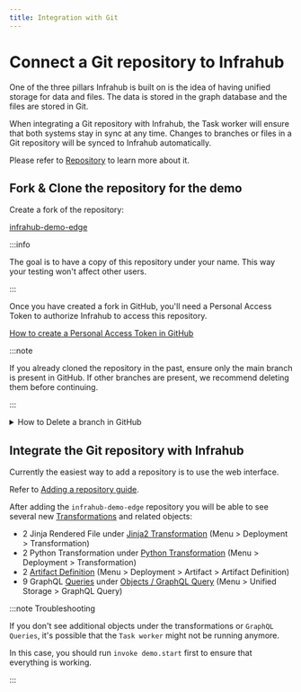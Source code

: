 ```yaml
---
title: Integration with Git
---
```


# Connect a Git repository to Infrahub

One of the three pillars Infrahub is built on is the idea of having unified storage for data and files. The data is stored in the graph database and the files are stored in Git.

When integrating a Git repository with Infrahub, the Task worker will ensure that both systems stay in sync at any time. Changes to branches or files in a Git repository will be synced to Infrahub automatically.

Please refer to [Repository](../../topics/repository) to learn more about it.

## Fork & Clone the repository for the demo

Create a fork of the repository:

[infrahub-demo-edge](https://github.com/opsmill/infrahub-demo-edge)

:::info

The goal is to have a copy of this repository under your name. This way your testing won't affect other users.

:::

Once you have created a fork in GitHub, you'll need a Personal Access Token to authorize Infrahub to access this repository.

[How to create a Personal Access Token in GitHub](../../guides/repository#github-access-token)

:::note

If you already cloned the repository in the past, ensure only the main branch is present in GitHub. If other branches are present, we recommend deleting them before continuing.

:::

<details>
  <summary>How to Delete a branch in GitHub</summary>

  1. Select the name of the active branch in the top left corner (usually main)
  2. Select `View All Branches` at the bottom of the popup
  3. Delete all branches but the branch `main`, with the trash icon on the right of the screen

  ![View all Branches](../../media/github_view_all_branches.png)

</details>

## Integrate the Git repository with Infrahub

Currently the easiest way to add a repository is to use the web interface.

Refer to [Adding a repository guide](../../guides/repository).

After adding the `infrahub-demo-edge` repository you will be able to see several new [Transformations](../../topics/transformation) and related objects:

- 2 Jinja Rendered File under [Jinja2 Transformation](http://localhost:8000/objects/CoreTransformJinja2/) (Menu > Deployment > Transformation)
- 2 Python Transformation under [Python Transformation](http://localhost:8000/objects/CoreTransformPython) (Menu > Deployment > Transformation)
- 2 [Artifact Definition](http://localhost:8000/objects/CoreArtifactDefinition) (Menu > Deployment > Artifact > Artifact Definition)
- 9 GraphQL [Queries](../../topics/graphql) under [Objects / GraphQL Query](http://localhost:8000/objects/CoreGraphQLQuery/) (Menu > Unified Storage > GraphQL Query)

:::note Troubleshooting

If you don't see additional objects under the transformations or `GraphQL Queries`, it's possible that the `Task worker` might not be running anymore.

In this case, you should run `invoke demo.start` first to ensure that everything is working.

:::

